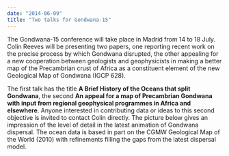 ```yaml
---
date: "2014-06-09"
title: "Two talks for Gondwana-15"
---
```


The Gondwana-15 conference will take place in Madrid from 14 to 18 July. Colin
Reeves will be  presenting two papers, one reporting recent work on the precise
process by which Gondwana  disrupted, the other appealing for a new cooperation
between geologists and geophysicists in  making a better map of the Precambrian
crust of Africa as a constituent element of the new  Geological Map of Gondwana
(IGCP 628). 

The first talk has the title __A Brief History of the Oceans that split Gondwana__,
the second __An appeal for a map of Precambrian Gondwana with input from regional
geophysical programmes in Africa and elsewhere__. Anyone interested in
contributing data or ideas to this  second objective is invited to contact Colin
directly. The picture below gives an impression of the  level of detail in the
latest animation of Gondwana dispersal. The ocean data is based in part on  the
CGMW Geological Map of the World (2010) with refinements filling the gaps from
the latest  dispersal model. 

<PublishDate />

